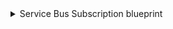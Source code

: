 <details>

<summary> Service Bus Subscription blueprint </summary>

```json showLineNumbers
{
  "identifier": "azureServiceBusSubscription",
  "title": "Service Bus Subscription",
  "icon": "Azure",
  "schema": {
    "properties": {
      "type": {
        "title": "Type",
        "type": "string"
      },
      "messageCount": {
        "title": "Message Count",
        "type": "number"
      },
      "maxDeliveryCount": {
        "title": "Max Delivery Count",
        "type": "number"
      },
      "lockDuration": {
        "title": "Lock Duration",
        "type": "string"
      },
      "status": {
        "title": "Status",
        "type": "string"
      },
      "enableBatchedOperations": {
        "title": "Enable Batched Operations",
        "type": "boolean"
      },
      "requiresSession": {
        "title": "Requires Session",
        "type": "boolean"
      },
      "defaultMessageTimeToLive": {
        "title": "Default Message TTL",
        "type": "string"
      },
      "createdAt": {
        "title": "Created At",
        "type": "string",
        "format": "date-time"
      },
      "updatedAt": {
        "title": "Updated At",
        "type": "string",
        "format": "date-time"
      },
      "accessedAt": {
        "title": "Accessed At",
        "type": "string",
        "format": "date-time"
      }
    },
    "required": []
  },
  "mirrorProperties": {},
  "calculationProperties": {},
  "aggregationProperties": {},
  "relations": {
    "topic": {
      "title": "Topic",
      "target": "azureServiceBusTopic",
      "required": false,
      "many": false
    }
  }
}
```

</details>


